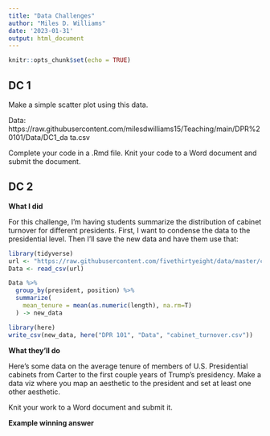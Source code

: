 ```yaml
---
title: "Data Challenges"
author: "Miles D. Williams"
date: '2023-01-31'
output: html_document
---
```


```r
knitr::opts_chunk$set(echo = TRUE)
```


## DC 1

Make a simple scatter plot using this data.

Data: https://raw.githubusercontent.com/milesdwilliams15/Teaching/main/DPR%20101/Data/DC1_da
ta.csv

Complete your code in a .Rmd file. Knit your code to a Word document and submit the document.


## DC 2

**What I did**

For this challenge, I'm having students summarize the distribution of cabinet turnover for different presidents. First, I want to condense the data to the presidential level. Then I'll save the new data and have them use that:

```r
library(tidyverse)
url <- "https://raw.githubusercontent.com/fivethirtyeight/data/master/cabinet-turnover/cabinet-turnover.csv"
Data <- read_csv(url)
```

```r
Data %>%
  group_by(president, position) %>%
  summarize(
    mean_tenure = mean(as.numeric(length), na.rm=T)
  ) -> new_data

library(here)
write_csv(new_data, here("DPR 101", "Data", "cabinet_turnover.csv"))
```


**What they'll do**

Here's some data on the average tenure of members of U.S. Presidential cabinets from Carter to the first couple years of Trump's presidency. Make a data viz where you map an aesthetic to the president and set at least one other aesthetic. 

Knit your work to a Word document and submit it.


**Example winning answer**

```r

```






